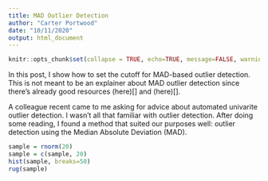 ```yaml
---
title: MAD Outlier Detection
author: "Carter Portwood"
date: "10/11/2020"
output: html_document
---
```



```r
knitr::opts_chunk$set(collapse = TRUE, echo=TRUE, message=FALSE, warning=FALSE)
```

In this post, I show how to set the cutoff for MAD-based outlier detection. This is not meant to be an explainer about MAD outlier detection since there's already good resources (here)[] and (here)[].

A colleague recent came to me asking for advice about automated univarite outlier detection. I wasn't all that familiar with outlier detection. After doing some reading, I found a method that suited our purposes well: outlier detection using the Median Absolute Deviation (MAD). 

```r
sample = rnorm(20)
sample = c(sample, 20)
hist(sample, breaks=50)
rug(sample)
```

